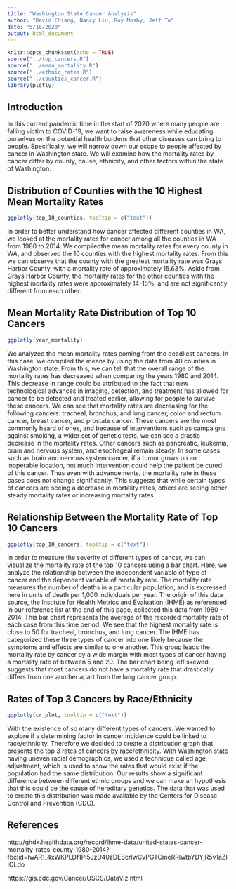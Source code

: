 ```yaml
---
title: "Washington State Cancer Analysis"
author: "David Chiang, Nancy Liu, Roy Mosby, Jeff Tu"
date: "5/16/2020"
output: html_document
---
```


```r
knitr::opts_chunk$set(echo = TRUE)
source("../top_cancers.R")
source("../mean_mortality.R")
source("../ethnic_rates.R")
source("../counties_cancer.R")
library(plotly)
```

## Introduction
In this current pandemic time in the start of 2020 where many people are falling
victim to COVID-19, we want to raise awareness while educating ourselves on
the potential health burdens that other diseases can bring to people. Specifically,
we will narrow down our scope to people affected by cancer in Washington state.
We will examine how the mortality rates by cancer differ by county, cause,
ethnicity, and other factors within the state of Washington.

## Distribution of Counties with the 10 Highest Mean Mortality Rates
```r
ggplotly(top_10_counties, tooltip = c("text"))
```
In order to better understand how cancer affected different counties in WA, we
looked at the mortality rates for cancer among all the counties in WA from 1980 to
2014. We compiledthe mean mortality rates for every county in WA, and observed the 
10 counties with the highest mortality rates. From this we can observe that the 
county with the greatest mortality rate was Grays Harbor County, with a mortality 
rate of approximately 15.63%. Aside from Grays Harbor County, the mortality
rates for the other counties with the highest mortality rates were approximately
14-15%, and are not significantly different from each other. 

## Mean Mortality Rate Distribution of Top 10 Cancers
```r
ggplotly(year_mortality)
```
We analyzed the mean mortality rates coming from the deadliest cancers. In this 
case, we compiled the means by using the data from 40 counties in Washington
state. From this, we can tell that the overall range of the mortality rates has 
decreased when comparing the years 1980 and 2014. This decrease in range could 
be attributed to the fact that new technological advances in imaging, detection,
and treatment has allowed for cancer to be detected and treated earlier, 
allowing for people to survive these cancers. We can see that mortality rates
are decreasing for the following cancers: tracheal, bronchus, and lung cancer,
colon and rectum cancer, breast cancer, and prostate cancer. These cancers are
the most commonly heard of ones, and because of interventions such as campaigns 
against smoking, a wider set of genetic tests, we can see a drastic decrease in 
the mortality rates. Other cancers such as pancreatic, leukemia, brain and 
nervous system, and esophageal remain steady. In some cases such as brain and 
nervous system cancer, if a tumor grows on an inoperable location, not much intervention 
could help the patient be cured of this cancer. Thus even with advancements, the
mortality rate in these cases does not change significantly. This suggests 
that while certain types of cancers are seeing a decrease in mortality rates,
others are seeing either steady mortality rates or increasing mortality rates.

## Relationship Between the Mortality Rate of Top 10 Cancers 
```r
ggplotly(top_10_cancers, tooltip = c("text"))
```
In order to measure the severity of different types of cancer, we can visualize
the mortality rate of the top 10 cancers using a bar chart. Here, we analyze
the relationship between the independent variable of type of cancer and the
dependent variable of mortality rate. The mortality rate measures the number of
deaths in a particular population, and is expressed here in units of death per
1,000 individuals per year. The origin of this data source, the Institute for
Health Metrics and Evaluation (IHME) as referenced in our reference list
at the end of this page, collected this data from 1980 - 2014. This bar chart
represents the average of the recorded mortality rate of each case from this
time period. We see that the highest mortality rate is close to 50 for 
tracheal, bronchus, and lung cancer. The IHME has categorized these three types
of cancer into one likely because the symptoms and effects are similar to one
another. This group leads the mortality rate by cancer by a wide margin with
most types of cancer having a mortality rate of between 5 and 20. The
bar chart being left skewed suggests that most cancers do not have a mortality
rate that drastically differs from one another apart from the lung cancer group.

## Rates of Top 3 Cancers by Race/Ethnicity 
```r
ggplotly(cr_plot, tooltip = c("text"))
```
With the existence of so many different types of cancers. We wanted to explore
if a determining factor in cancer incidence could be linked to race/ethnicity.
Therefore we decided to create a distribution graph that presents the top 3 rates
of cancers by race/ethnicity. With Washington state having uneven racial
demographics, we used a technique called age adjustment, which is used to show
the rates that would exist if the population had the same distribution. Our
results show a significant difference between different ethnic groups and we can
make an hypothesis that this could be the cause of hereditary genetics. The data
that was used to create this distribution was made available by the Centers for
Disease Control and Prevention (CDC).

## References
http://ghdx.healthdata.org/record/ihme-data/united-states-cancer-mortality-rates-county-1980-2014?fbclid=IwAR1_4xWKPLDf1Pl5JzD40zDEScrIwCvPGTCmeRRlwtbYDYjR5v1aZIIOLdo

https://gis.cdc.gov/Cancer/USCS/DataViz.html
